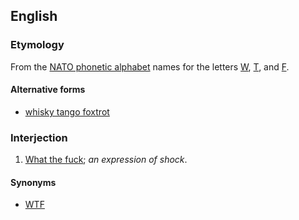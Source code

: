 ==English==
{{wikipedia|dab=whiskey tango foxtrot}}
===Etymology===
From the [[w:NATO phonetic alphabet|NATO phonetic alphabet]] names for the letters [[W]], [[T]], and [[F]].

====Alternative forms====
* [[whisky tango foxtrot]]

===Interjection===
{{en-interj|head=[[whiskey]] [[tango]] [[foxtrot]]}}

# {{context|euphemistic|lang=en}} [[what the fuck|What the fuck]]; ''an expression of shock''.

====Synonyms====
* [[WTF]]
